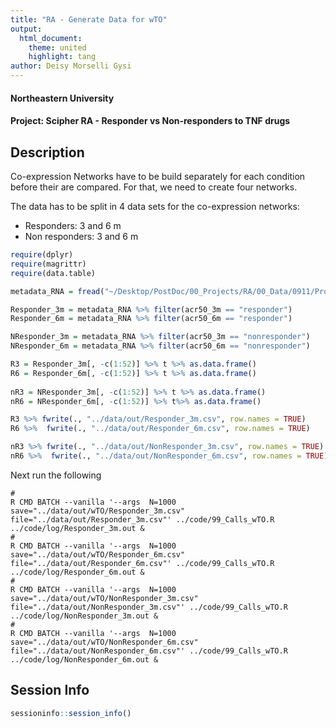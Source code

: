 ```yaml
---
title: "RA - Generate Data for wTO"
output:
  html_document:
    theme: united
    highlight: tang
author: Deisy Morselli Gysi
---
```

#### Northeastern University
#### Project: Scipher RA - Responder vs Non-responders to TNF drugs

## Description
Co-expression Networks have to be build separately for each condition before their are compared. For that, we need to create four networks. 

The data has to be split in 4 data sets for the co-expression networks:

 - Responders: 3 and 6 m
 - Non responders: 3 and 6 m

```r
require(dplyr)
require(magrittr)
require(data.table)
```


```r
metadata_RNA = fread("~/Desktop/PostDoc/00_Projects/RA/00_Data/0911/Processed/Meta_RNA_Cleaned.csv")

Responder_3m = metadata_RNA %>% filter(acr50_3m == "responder")
Responder_6m = metadata_RNA %>% filter(acr50_6m == "responder")

NResponder_3m = metadata_RNA %>% filter(acr50_3m == "nonresponder")
NResponder_6m = metadata_RNA %>% filter(acr50_6m == "nonresponder")

R3 = Responder_3m[, -c(1:52)] %>% t %>% as.data.frame() 
R6 = Responder_6m[, -c(1:52)] %>% t %>% as.data.frame() 
 
nR3 = NResponder_3m[, -c(1:52)] %>% t %>% as.data.frame() 
nR6 = NResponder_6m[, -c(1:52)] %>% t%>% as.data.frame() 
```


```r
R3 %>% fwrite(., "../data/out/Responder_3m.csv", row.names = TRUE)
R6 %>%  fwrite(., "../data/out/Responder_6m.csv", row.names = TRUE)

nR3 %>% fwrite(., "../data/out/NonResponder_3m.csv", row.names = TRUE)
nR6 %>%  fwrite(., "../data/out/NonResponder_6m.csv", row.names = TRUE)
```


Next run the following
```
# 
R CMD BATCH --vanilla '--args  N=1000 save="../data/out/wTO/Responder_3m.csv" file="../data/out/Responder_3m.csv"' ../code/99_Calls_wTO.R ../code/log/Responder_3m.out &
#   
R CMD BATCH --vanilla '--args  N=1000 save="../data/out/wTO/Responder_6m.csv" file="../data/out/Responder_6m.csv"' ../code/99_Calls_wTO.R ../code/log/Responder_6m.out &
#
R CMD BATCH --vanilla '--args  N=1000 save="../data/out/wTO/NonResponder_3m.csv" file="../data/out/NonResponder_3m.csv"' ../code/99_Calls_wTO.R ../code/log/NonResponder_3m.out &
#
R CMD BATCH --vanilla '--args  N=1000 save="../data/out/wTO/NonResponder_6m.csv" file="../data/out/NonResponder_6m.csv"' ../code/99_Calls_wTO.R ../code/log/NonResponder_6m.out &
```
## Session Info
```r
sessioninfo::session_info()
```